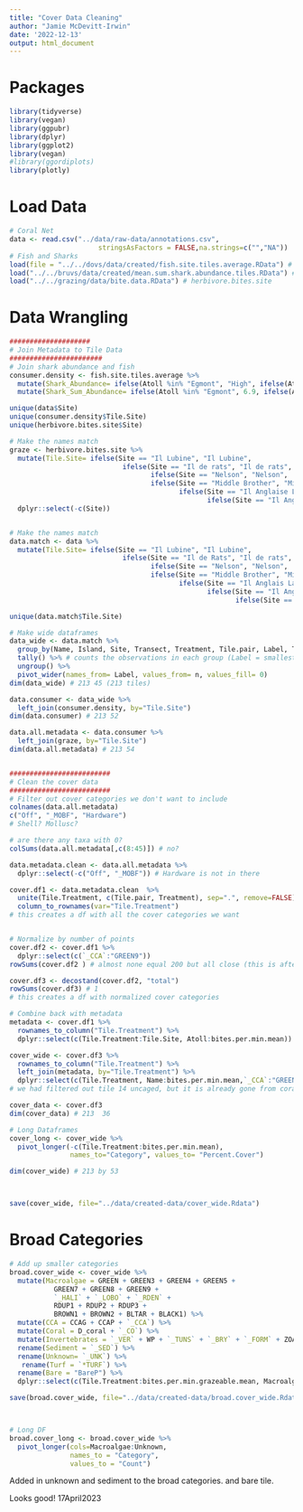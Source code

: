 ```yaml
---
title: "Cover Data Cleaning"
author: "Jamie McDevitt-Irwin"
date: '2022-12-13'
output: html_document
---
```


# Packages
```r
library(tidyverse)
library(vegan)
library(ggpubr)
library(dplyr)
library(ggplot2)
library(vegan)
#library(ggordiplots)
library(plotly)
```


# Load Data
```r
# Coral Net
data <- read.csv("../data/raw-data/annotations.csv",
                      stringsAsFactors = FALSE,na.strings=c("","NA"))
# Fish and Sharks
load(file = "../../dovs/data/created/fish.site.tiles.average.RData") # fish.site.tiles.average
load("../../bruvs/data/created/mean.sum.shark.abundance.tiles.RData") # mean.shark.abundance.tiles
load("../../grazing/data/bite.data.RData") # herbivore.bites.site

```


# Data Wrangling
```r
####################
# Join Metadata to Tile Data
#######################
# Join shark abundance and fish 
consumer.density <- fish.site.tiles.average %>% 
  mutate(Shark_Abundance= ifelse(Atoll %in% "Egmont", "High", ifelse(Atoll %in% "Salomon", "Medium", "Low"))) %>% 
  mutate(Shark_Sum_Abundance= ifelse(Atoll %in% "Egmont", 6.9, ifelse(Atoll %in% "Salomon", 4.8, ifelse(Atoll %in% "Peros Banhos", 3.8, ifelse(Atoll %in% "Brothers", 2.9, 3.1)))))

unique(data$Site)
unique(consumer.density$Tile.Site)
unique(herbivore.bites.site$Site)

# Make the names match
graze <- herbivore.bites.site %>%
  mutate(Tile.Site= ifelse(Site == "Il Lubine", "Il Lubine",
                            ifelse(Site == "Il de rats", "Il de rats",
                                   ifelse(Site == "Nelson", "Nelson",
                                   ifelse(Site == "Middle Brother", "Middle Brother",
                                          ifelse(Site == "Il Anglaise Lagoon", "Salomon lagoon",
                                                 ifelse(Site == "Il Anglaise Seaward", "Salomon seaward","Peros Banhos Seaward"))))))) %>%
  dplyr::select(-c(Site))


# Make the names match
data.match <- data %>%
  mutate(Tile.Site= ifelse(Site == "Il Lubine", "Il Lubine",
                            ifelse(Site == "Il de Rats", "Il de rats",
                                   ifelse(Site == "Nelson", "Nelson",
                                   ifelse(Site == "Middle Brother", "Middle Brother",
                                          ifelse(Site == "Il Anglais Lagoon", "Salomon lagoon",
                                                 ifelse(Site == "Il Anglais Seaward", "Salomon seaward",
                                                        ifelse(Site == "Il Poule Lagoon", "Peros Banhos Lagoon", "Peros Banhos Seaward"))))))))

unique(data.match$Tile.Site)

# Make wide dataframes
data_wide <- data.match %>%
  group_by(Name, Island, Site, Transect, Treatment, Tile.pair, Label, Tile.Site) %>%
  tally() %>% # counts the observations in each group (Label = smallest group)
  ungroup() %>%
  pivot_wider(names_from= Label, values_from= n, values_fill= 0) 
dim(data_wide) # 213 45 (213 tiles)

data.consumer <- data_wide %>% 
  left_join(consumer.density, by="Tile.Site")
dim(data.consumer) # 213 52

data.all.metadata <- data.consumer %>% 
  left_join(graze, by="Tile.Site") 
dim(data.all.metadata) # 213 54


#########################
# Clean the cover data 
#########################
# Filter out cover categories we don't want to include
colnames(data.all.metadata)
c("Off", "_MOBF", "Hardware")
# Shell? Mollusc? 

# are there any taxa with 0? 
colSums(data.all.metadata[,c(8:45)]) # no? 

data.metadata.clean <- data.all.metadata %>%
  dplyr::select(-c("Off", "_MOBF")) # Hardware is not in there

cover.df1 <- data.metadata.clean  %>%
  unite(Tile.Treatment, c(Tile.pair, Treatment), sep=".", remove=FALSE) %>% 
  column_to_rownames(var="Tile.Treatment")
# this creates a df with all the cover categories we want


# Normalize by number of points
cover.df2 <- cover.df1 %>%
  dplyr::select(c(`_CCA`:"GREEN9")) 
rowSums(cover.df2 ) # almost none equal 200 but all close (this is after non-biological is filtered out)

cover.df3 <- decostand(cover.df2, "total") 
rowSums(cover.df3) # 1
# this creates a df with normalized cover categories

# Combine back with metadata 
metadata <- cover.df1 %>%
  rownames_to_column("Tile.Treatment") %>%
  dplyr::select(c(Tile.Treatment:Tile.Site, Atoll:bites.per.min.mean))

cover_wide <- cover.df3 %>%
  rownames_to_column("Tile.Treatment") %>%
  left_join(metadata, by="Tile.Treatment") %>%
  dplyr::select(c(Tile.Treatment, Name:bites.per.min.mean,`_CCA`:"GREEN9"))
# we had filtered out tile 14 uncaged, but it is already gone from coralnet (talked to mica about it) because it was upside down

cover_data <- cover.df3
dim(cover_data) # 213  36

# Long Dataframes
cover_long <- cover_wide %>% 
  pivot_longer(-c(Tile.Treatment:bites.per.min.mean), 
               names_to="Category", values_to= "Percent.Cover")

dim(cover_wide) # 213 by 53



save(cover_wide, file="../data/created-data/cover_wide.Rdata")
```



# Broad Categories
```r
# Add up smaller categories
broad.cover_wide <- cover_wide %>%
  mutate(Macroalgae = GREEN + GREEN3 + GREEN4 + GREEN5 + 
           GREEN7 + GREEN8 + GREEN9 +
           `_HALI` + `_LOBO` + `_RDEN` +
           RDUP1 + RDUP2 + RDUP3 + 
           BROWN1 + BROWN2 + BLTAR + BLACK1) %>%
  mutate(CCA = CCAG + CCAP + `_CCA`) %>%
  mutate(Coral = D_coral + `_CO`) %>%
  mutate(Invertebrates = `_VER` + WP + `_TUNS` + `_BRY` + `_FORM` + ZOANT + DEAD_BRY + `_TUNC` + `_BI` + `_SP`) %>%
  rename(Sediment = `_SED`) %>%
  rename(Unknown= `_UNK`) %>%
   rename(Turf = `*TURF`) %>%
  rename(Bare = "BareP") %>%
  dplyr::select(c(Tile.Treatment:bites.per.min.grazeable.mean, Macroalgae, CCA, Turf, Coral, Invertebrates, Sediment, Bare, Unknown)) 

save(broad.cover_wide, file="../data/created-data/broad.cover_wide.Rdata")



# Long DF
broad.cover_long <- broad.cover_wide %>%
  pivot_longer(cols=Macroalgae:Unknown, 
               names_to = "Category",
               values_to = "Count")
```
Added in unknown and sediment to the broad categories. and bare tile.

Looks good! 17April2023


